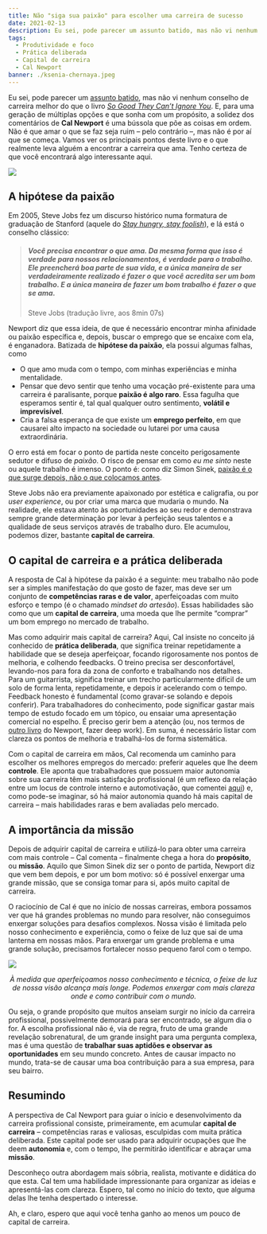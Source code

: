 ```yaml
---
title: Não "siga sua paixão" para escolher uma carreira de sucesso
date: 2021-02-13
description: Eu sei, pode parecer um assunto batido, mas não vi nenhum conselho de carreira melhor do que o livro So Good They Can’t Ignore You. E, para uma geração de múltiplas opções e que sonha com um propósito, a solidez dos comentários de Cal Newport é uma bússola que põe as coisas em ordem.
tags:
  - Produtividade e foco
  - Prática deliberada
  - Capital de carreira
  - Cal Newport
banner: ./ksenia-chernaya.jpeg
---
```


Eu sei, pode parecer um [assunto batido](https://www.gazetadopovo.com.br/vozes/voce-amanha/siga-sua-paixao-e-um-pessimo-conselho-de-carreira/), mas não vi nenhum conselho de carreira melhor do que o livro *[So Good They Can’t Ignore You](https://www.amazon.com/gp/product/1455509124/ref=as_li_qf_asin_il_tl?ie=UTF8&tag=stuhac-20&creative=9325&linkCode=as2&creativeASIN=1455509124&linkId=ad420ef1e8cfd751a3b725c0ba8ee0bb)*. E, para uma geração de múltiplas opções e que sonha com um propósito, a solidez dos comentários de **Cal Newport** é uma bússola que põe as coisas em ordem. Não é que amar o que se faz seja ruim – pelo contrário –, mas não é por aí que se começa. Vamos ver os principais pontos deste livro e o que realmente leva alguém a encontrar a carreira que ama. Tenho certeza de que você encontrará algo interessante aqui.

![](./capa-so-good.png)

## A hipótese da paixão

Em 2005, Steve Jobs fez um discurso histórico numa formatura de graduação de Stanford (aquele do *[Stay hungry, stay foolish](https://www.youtube.com/watch?v=yw5fuDMblYg)*), e lá está o conselho clássico:

> ##### Você precisa encontrar o que ama. Da mesma forma que isso é verdade para nossos relacionamentos, é verdade para o trabalho. Ele preencherá boa parte de sua vida, e a única maneira de ser verdadeiramente realizado é fazer o que você acredita ser um bom trabalho. E a única maneira de fazer um bom trabalho é fazer o que se ama.
> Steve Jobs (tradução livre, aos 8min 07s)

Newport diz que essa ideia, de que é necessário encontrar minha afinidade ou paixão específica e, depois, buscar o emprego que se encaixe com ela, é enganadora. Batizada de **hipótese da paixão**, ela possui algumas falhas, como

- O que amo muda com o tempo, com minhas experiências e minha mentalidade.
- Pensar que devo sentir que tenho uma vocação pré-existente para uma carreira é paralisante, porque **paixão é algo raro**. Essa fagulha que esperamos sentir é, tal qual qualquer outro sentimento, **volátil e imprevisível**.
- Cria a falsa esperança de que existe um **emprego perfeito**, em que causarei alto impacto na sociedade ou lutarei por uma causa extraordinária.

O erro está em focar o ponto de partida neste conceito perigosamente sedutor e difuso de *paixão*. O risco de pensar em como *eu me sinto* neste ou aquele trabalho é imenso. O ponto é: como diz Simon Sinek, [paixão é o que surge depois, não o que colocamos antes](https://www.youtube.com/watch?v=zoMQaru8zU4).

Steve Jobs não era previamente apaixonado por estética e caligrafia, ou por *user experience*, ou por criar uma marca que mudaria o mundo. Na realidade, ele estava atento às oportunidades ao seu redor e demonstrava sempre grande determinação por levar à perfeição seus talentos e a qualidade de seus serviços através de trabalho duro. Ele acumulou, podemos dizer, bastante **capital de carreira**.

## O capital de carreira e a prática deliberada

A resposta de Cal à hipótese da paixão é a seguinte: meu trabalho não pode ser a simples manifestação do que gosto de fazer, mas deve ser um conjunto de **competências raras e de valor**, aperfeiçoadas com muito esforço e tempo (é o chamado *mindset do artesão*). Essas habilidades são como que um **capital de carreira**, uma moeda que lhe permite “comprar” um bom emprego no mercado de trabalho.

Mas como adquirir mais capital de carreira? Aqui, Cal insiste no conceito já conhecido de **prática deliberada**, que significa treinar repetidamente a habilidade que se deseja aperfeiçoar, focando rigorosamente nos pontos de melhoria, e colhendo feedbacks. O treino precisa ser desconfortável, levando-nos para fora da zona de conforto e trabalhando nos detalhes. Para um guitarrista, significa treinar um trecho particularmente difícil de um solo de forma lenta, repetidamente, e depois ir acelerando com o tempo. Feedback honesto é fundamental (como gravar-se solando e depois conferir). Para trabalhadores do conhecimento, pode significar gastar mais tempo de estudo focado em um tópico, ou ensaiar uma apresentação comercial no espelho. É preciso gerir bem a atenção (ou, nos termos de [outro livro](https://www.amazon.com.br/dp/B00X7D8X8S/ref=dp-kindle-redirect?_encoding=UTF8&btkr=1) do Newport, fazer deep work). Em suma, é necessário listar com clareza os pontos de melhoria e trabalhá-los de forma sistemática.

Com o capital de carreira em mãos, Cal recomenda um caminho para escolher os melhores empregos do mercado: preferir aqueles que lhe deem **controle**. Ele aponta que trabalhadores que possuem maior autonomia sobre sua carreira têm mais satisfação profissional (é um reflexo da relação entre um locus de controle interno e automotivação, que comentei [aqui](https://gboaviagem.wordpress.com/2021/01/01/quem-sao-seus-concorrentes/)) e, como pode-se imaginar, só há maior autonomia quando há mais capital de carreira – mais habilidades raras e bem avaliadas pelo mercado.

## A importância da missão

Depois de adquirir capital de carreira e utilizá-lo para obter uma carreira com mais controle – Cal comenta – finalmente chega a hora do **propósito**, ou **missão**. Aquilo que Simon Sinek diz ser o ponto de partida, Newport diz que vem bem depois, e por um bom motivo: só é possível enxergar uma grande missão, que se consiga tomar para si, após muito capital de carreira.

O raciocínio de Cal é que no início de nossas carreiras, embora possamos ver que há grandes problemas no mundo para resolver, não conseguimos enxergar soluções para desafios complexos. Nossa visão é limitada pelo nosso conhecimento e experiência, como o feixe de luz que sai de uma lanterna em nossas mãos. Para enxergar um grande problema e uma grande solução, precisamos fortalecer nosso pequeno farol com o tempo.

![](./ferdinand-stohr-unsplash.jpg)
<center><i>À medida que aperfeiçoamos nosso conhecimento e técnica, o feixe de luz de nossa visão alcança mais longe. Podemos enxergar com mais clareza onde e como contribuir com o mundo.</i></center>

Ou seja, o grande propósito que muitos anseiam surgir no início da carreira profissional, possivelmente demorará para ser encontrado, se algum dia o for. A escolha profissional não é, via de regra, fruto de uma grande revelação sobrenatural, de um grande insight para uma pergunta complexa, mas é uma questão de **trabalhar suas aptidões e observar as oportunidades** em seu mundo concreto. Antes de causar impacto no mundo, trata-se de causar uma boa contribuição para a sua empresa, para seu bairro.

## Resumindo

A perspectiva de Cal Newport para guiar o início e desenvolvimento da carreira profissional consiste, primeiramente, em acumular **capital de carreira** – competências raras e valiosas, esculpidas com muita prática deliberada. Este capital pode ser usado para adquirir ocupações que lhe deem **autonomia** e, com o tempo, lhe permitirão identificar e abraçar uma **missão**.

Desconheço outra abordagem mais sóbria, realista, motivante e didática do que esta. Cal tem uma habilidade impressionante para organizar as ideias e apresentá-las com clareza. Espero, tal como no início do texto, que alguma delas lhe tenha despertado o interesse.

Ah, e claro, espero que aqui você tenha ganho ao menos um pouco de capital de carreira.